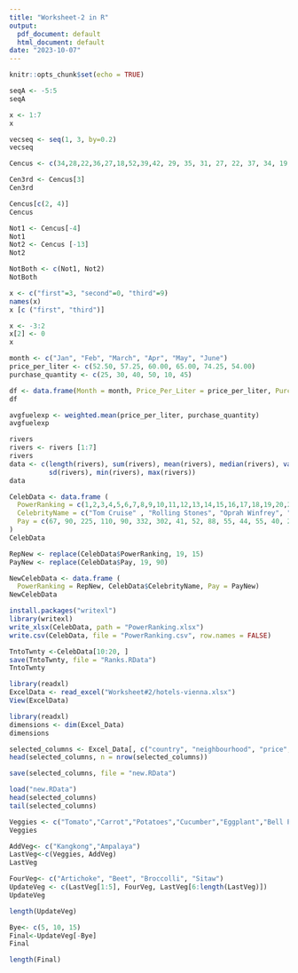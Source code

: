 ```yaml
---
title: "Worksheet-2 in R"
output:
  pdf_document: default
  html_document: default
date: "2023-10-07"
---
```


```r
knitr::opts_chunk$set(echo = TRUE)
```

```r
seqA <- -5:5
seqA

```

```r
x <- 1:7
x

```

```r
vecseq <- seq(1, 3, by=0.2)
vecseq

```

```r
Cencus <- c(34,28,22,36,27,18,52,39,42, 29, 35, 31, 27, 22, 37, 34, 19, 20, 57, 49, 50, 37, 46, 25, 17, 37, 43, 53, 41, 51, 35,24,33, 41, 53, 40, 18, 44, 38, 41, 48, 27, 39, 19, 30, 61, 54, 58, 26,18)

Cen3rd <- Cencus[3]
Cen3rd
```

```r
Cencus[c(2, 4)]
Cencus

```

```r
Not1 <- Cencus[-4]
Not1
Not2 <- Cencus [-13]
Not2

NotBoth <- c(Not1, Not2)
NotBoth
```

```r
x <- c("first"=3, "second"=0, "third"=9)
names(x)
x [c ("first", "third")]
```

```r
x <- -3:2
x[2] <- 0
x

```

```r
month <- c("Jan", "Feb", "March", "Apr", "May", "June")
price_per_liter <- c(52.50, 57.25, 60.00, 65.00, 74.25, 54.00)
purchase_quantity <- c(25, 30, 40, 50, 10, 45)

df <- data.frame(Month = month, Price_Per_Liter = price_per_liter, Purchase_Quantity = purchase_quantity)
df
```

```r
avgfuelexp <- weighted.mean(price_per_liter, purchase_quantity)
avgfuelexp
```

```r
rivers
rivers <- rivers [1:7]
rivers
data <- c(length(rivers), sum(rivers), mean(rivers), median(rivers), var(rivers),
          sd(rivers), min(rivers), max(rivers))
data
```

```r
CelebData <- data.frame (
  PowerRanking = c(1,2,3,4,5,6,7,8,9,10,11,12,13,14,15,16,17,18,19,20,21,22,23,24,25),
  CelebrityName = c("Tom Cruise" , "Rolling Stones", "Oprah Winfrey", "U2","Tiger Woods", "Steven Spielberg", "Howard Stern", "50 Cent", "Cast of the Sopranos", "Dan Brown", "Bruce Springsteen", "Donald Trump", "Muhammad Ali", "Paul McCartney", "George Lucas", "Elton John", "David Letterman", "Phil Mickelson", "J.K Rowling", "Bradd Pitt", "Peter Jackson", "Dr. Phil McGraw", "Jay Lenon", "Celine Dion", "Kobe Bryant"),
  Pay = c(67, 90, 225, 110, 90, 332, 302, 41, 52, 88, 55, 44, 55, 40, 233, 34, 40, 47, 75, 25, 39, 45, 32, 40, 31)
)
CelebData
```

```r
RepNew <- replace(CelebData$PowerRanking, 19, 15)
PayNew <- replace(CelebData$Pay, 19, 90)

NewCelebData <- data.frame (
  PowerRanking = RepNew, CelebData$CelebrityName, Pay = PayNew)
NewCelebData

```

```r
install.packages("writexl")
library(writexl)
write_xlsx(CelebData, path = "PowerRanking.xlsx")
write.csv(CelebData, file = "PowerRanking.csv", row.names = FALSE)
```

```r
TntoTwnty <-CelebData[10:20, ]
save(TntoTwnty, file = "Ranks.RData")
TntoTwnty
```

```r
library(readxl)
ExcelData <- read_excel("Worksheet#2/hotels-vienna.xlsx")
View(ExcelData)
```

```r
library(readxl)
dimensions <- dim(Excel_Data)
dimensions
```


```r
selected_columns <- Excel_Data[, c("country", "neighbourhood", "price", "stars", "accommodation_type", "rating")]
head(selected_columns, n = nrow(selected_columns))
```

```r
save(selected_columns, file = "new.RData")
```

```r
load("new.RData")
head(selected_columns)
tail(selected_columns)

```

```r
Veggies <- c("Tomato","Carrot","Potatoes","Cucumber","Eggplant","Bell Pepper","Squash","Cabbage","Radish","Mushroom")
Veggies 

```

```r
AddVeg<- c("Kangkong","Ampalaya")
LastVeg<-c(Veggies, AddVeg)
LastVeg
```

```r
FourVeg<- c("Artichoke", "Beet", "Broccolli", "Sitaw")
UpdateVeg <- c(LastVeg[1:5], FourVeg, LastVeg[6:length(LastVeg)])
UpdateVeg

length(UpdateVeg)
```

```r
Bye<- c(5, 10, 15)
Final<-UpdateVeg[-Bye]
Final

length(Final)
```